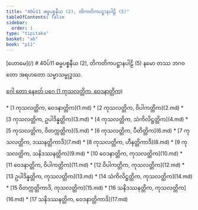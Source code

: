 ```yaml
---
title: "40ပ်11 ဓမ္မပစ္စနီယ (2), တိကတိကပဋ္ဌာနပါဠိ (5)"
tableOfContents: false
sidebar:
  order: 1
type: "tipitaka"
basket: "ab"
book: "p11"
---
```



<Paragraph type="center" book="p11">
[ဟောမေ](/)
</Paragraph>

<Paragraph type="center" book="p11">
# 40ပ်11 ဓမ္မပစ္စနီယ (2), တိကတိကပဋ္ဌာနပါဠိ (5)
</Paragraph>

<Paragraph number="1" book="p11">
နမော တဿ ဘဂဝတော အရဟတော သမ္မာသမ္ဗုဒ္ဓဿ.

[ဂေါ တော နေxတ် ပဂေ (1 ကုသလတ္တိက, ဝေဒနာတ္တိက)](1.md)



</Paragraph>

<TableOfContents book="p11" section="40">
* [1 ကုသလတ္တိက, ဝေဒနာတ္တိက](1.md)
* [2 ကုသလတ္တိက, ဝိပါကတ္တိက](2.md)
* [3 ကုသလတ္တိက, ဥပါဒိန္နတ္တိက](3.md)
* [4 ကုသလတ္တိက, သံကိလိဋ္ဌတ္တိက](4.md)
* [5 ကုသလတ္တိက, ဝိတက္ကတ္တိက](5.md)
* [6 ကုသလတ္တိက, ပီတိတ္တိက](6.md)
* [7 ကုသလတ္တိက, ဒဿနတ္တိကာဒိ](7.md)
* [8 ကုသလတ္တိက, ဟီနတ္တိကာဒိ](8.md)
* [9 ကုသလတ္တိက, သနိဒဿနတ္တိက](9.md)
* [10 ဝေဒနာတ္တိက, ကုသလတ္တိက](10.md)
* [11 ဝေဒနာတ္တိက, ဝိပါကတ္တိက](11.md)
* [12 ဝိပါကတ္တိက, ကုသလတ္တိက](12.md)
* [13 ဥပါဒိန္နတ္တိက, ကုသလတ္တိက](13.md)
* [14 သံကိလိဋ္ဌတ္တိက, ကုသလတ္တိက](14.md)
* [15 ဝိတက္ကတ္တိကာဒိ, ကုသလတ္တိက](15.md)
* [16 သနိဒဿနတ္တိက, ကုသလတ္တိက](16.md)
* [17 သနိဒဿနတ္တိက, ဝေဒနာတ္တိကာဒိ](17.md)
</TableOfContents>